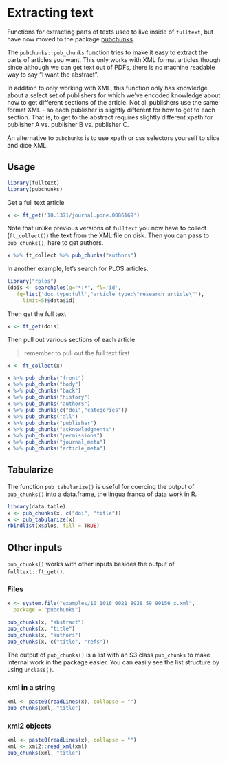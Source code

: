 # Extracting text {#chunks}

Functions for extracting parts of texts used to live inside of `fulltext`, but have now
moved to the package [pubchunks][].

The `pubchunks::pub_chunks` function tries to make it easy to extract the parts of
articles you want. This only works with XML format articles though since although
we can get text out of PDFs, there is no machine readable way to say
"I want the abstract".

In addition to only working with XML, this function only has knowledge about a
select set of publishers for which we've encoded knowledge about how to get different
sections of the article. Not all publishers use the same format XML - so each publisher is
slightly different for how to get to each section. That is, to get to the abstract
requires slightly different xpath for publisher A vs. publisher B vs. publisher C.

An alternative to `pubchunks` is to use xpath or css selectors yourself to slice and
dice XML. 

## Usage {#chunks-usage}


```r
library(fulltext)
library(pubchunks)
```

Get a full text article

```r
x <- ft_get('10.1371/journal.pone.0086169')
```

Note that unlike previous versions of `fulltext` you now have to collect (`ft_collect()`)
the text from the XML file on disk. Then you can pass to `pub_chunks()`, here to get
authors.

```r
x %>% ft_collect %>% pub_chunks("authors")
```

In another example, let's search for PLOS articles.

```r
library("rplos")
(dois <- searchplos(q="*:*", fl='id',
   fq=list('doc_type:full',"article_type:\"research article\""),
     limit=5)$data$id)
```

Then get the full text

```r
x <- ft_get(dois)
```

Then pull out various sections of each article.

> remember to pull out the full text first

```r
x <- ft_collect(x)
```

```r
x %>% pub_chunks("front")
x %>% pub_chunks("body")
x %>% pub_chunks("back")
x %>% pub_chunks("history")
x %>% pub_chunks("authors")
x %>% pub_chunks(c("doi","categories"))
x %>% pub_chunks("all")
x %>% pub_chunks("publisher")
x %>% pub_chunks("acknowledgments")
x %>% pub_chunks("permissions")
x %>% pub_chunks("journal_meta")
x %>% pub_chunks("article_meta")
```

## Tabularize {#chunks-tabularize}

The function `pub_tabularize()` is useful for coercing the output of `pub_chunks()` into a data.frame,
the lingua franca of data work in R.

```r
library(data.table)
x <- pub_chunks(x, c("doi", "title"))
x <- pub_tabularize(x)
rbindlist(x$plos, fill = TRUE)
```

## Other inputs {#chunks-other-inputs}

`pub_chunks()` works with other inputs besides the output of `fulltext::ft_get()`.

### Files

```r
x <- system.file("examples/10_1016_0021_8928_59_90156_x.xml", 
  package = "pubchunks")
```

```r
pub_chunks(x, "abstract")
pub_chunks(x, "title")
pub_chunks(x, "authors")
pub_chunks(x, c("title", "refs"))
```

The output of `pub_chunks()` is a list with an S3 class `pub_chunks` to make 
internal work in the package easier. You can easily see the list structure 
by using `unclass()`.

### xml in a string

```r
xml <- paste0(readLines(x), collapse = "")
pub_chunks(xml, "title")
```

### xml2 objects

```r
xml <- paste0(readLines(x), collapse = "")
xml <- xml2::read_xml(xml)
pub_chunks(xml, "title")
```



[pubchunks]: https://github.com/ropensci/pubchunks/

